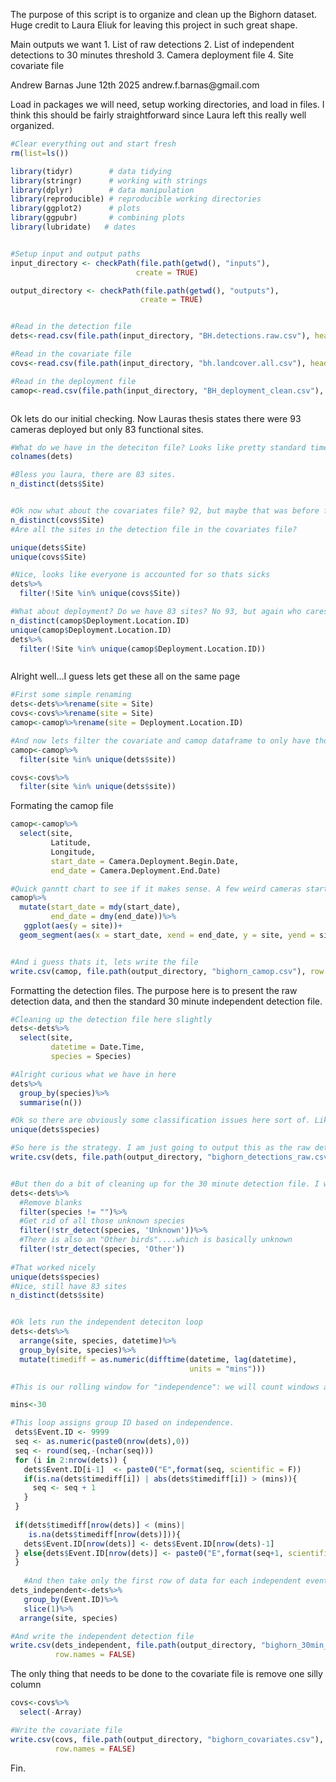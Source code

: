 The purpose of this script is to organize and clean up the Bighorn dataset. Huge credit to Laura Eliuk for leaving this project in such great shape. 

Main outputs we want
1. List of raw detections
2. List of independent detections to 30 minutes threshold
3. Camera deployment file
4. Site covariate file

Andrew Barnas 
June 12th 2025
andrew.f.barnas@gmail.com

Load in packages we will need, setup working directories, and load in files. I think this should be fairly straightforward since Laura left this really well organized. 
```r
#Clear everything out and start fresh
rm(list=ls())

library(tidyr)        # data tidying
library(stringr)      # working with strings
library(dplyr)        # data manipulation
library(reproducible) # reproducible working directories
library(ggplot2)      # plots
library(ggpubr)       # combining plots
library(lubridate)   # dates


#Setup input and output paths
input_directory <- checkPath(file.path(getwd(), "inputs"), 
                            create = TRUE)

output_directory <- checkPath(file.path(getwd(), "outputs"), 
                             create = TRUE)


#Read in the detection file
dets<-read.csv(file.path(input_directory, "BH.detections.raw.csv"), header = TRUE)

#Read in the covariate file
covs<-read.csv(file.path(input_directory, "bh.landcover.all.csv"), header = TRUE)

#Read in the deployment file
camop<-read.csv(file.path(input_directory, "BH_deployment_clean.csv"), header = TRUE)



```

Ok lets do our initial checking. Now Lauras thesis states there were 93 cameras deployed but only 83 functional sites. 
```r

#What do we have in the deteciton file? Looks like pretty standard timelapse files
colnames(dets)

#Bless you laura, there are 83 sites.
n_distinct(dets$Site)


#Ok now what about the covariates file? 92, but maybe that was before filting and stuff
n_distinct(covs$Site)
#Are all the sites in the detection file in the covariates file?

unique(dets$Site)
unique(covs$Site)

#Nice, looks like everyone is accounted for so thats sicks
dets%>%
  filter(!Site %in% unique(covs$Site))

#What about deployment? Do we have 83 sites? No 93, but again who cares we have data for all
n_distinct(camop$Deployment.Location.ID)
unique(camop$Deployment.Location.ID)
dets%>%
  filter(!Site %in% unique(camop$Deployment.Location.ID))



```

Alright well...I guess lets get these all on the same page
```r
#First some simple renaming 
dets<-dets%>%rename(site = Site)
covs<-covs%>%rename(site = Site)
camop<-camop%>%rename(site = Deployment.Location.ID)

#And now lets filter the covariate and camop dataframe to only have those 83 sites
camop<-camop%>%
  filter(site %in% unique(dets$site))

covs<-covs%>%
  filter(site %in% unique(dets$site))

```

Formating the camop file
```r
camop<-camop%>%
  select(site,
         Latitude,
         Longitude,
         start_date = Camera.Deployment.Begin.Date,
         end_date = Camera.Deployment.End.Date)

#Quick ganntt chart to see if it makes sense. A few weird cameras starting in spring 2020, but I guess not out of the ordinary?
camop%>%
  mutate(start_date = mdy(start_date),
         end_date = dmy(end_date))%>%
   ggplot(aes(y = site))+
  geom_segment(aes(x = start_date, xend = end_date, y = site, yend = site))


#And i guess thats it, lets write the file
write.csv(camop, file.path(output_directory, "bighorn_camop.csv"), row.names = FALSE)

```

Formatting the detection files. The purpose here is to present the raw detection data, and then the standard 30 minute independent detection file.
```r
#Cleaning up the detection file here slightly
dets<-dets%>%
  select(site, 
         datetime = Date.Time,
         species = Species)

#Alright curious what we have in here
dets%>%
  group_by(species)%>%
  summarise(n())

#Ok so there are obviously some classification issues here sort of. Like snowmobiler vs human, a bunch of unknown misc species
unique(dets$species)

#So here is the strategy. I am just going to output this as the raw detection file because thats what it is. 
write.csv(dets, file.path(output_directory, "bighorn_detections_raw.csv"), row.names = FALSE)


#But then do a bit of cleaning up for the 30 minute detection file. I will remove the empty images, and all "unknown" species. I think that is a fair approach. If anyone wants to get more specific, they can do it themselves with the raw data!
dets<-dets%>%
  #Remove blanks
  filter(species != "")%>%
  #Get rid of all those unknown species
  filter(!str_detect(species, 'Unknown'))%>%
  #There is also an "Other birds"....which is basically unknown
  filter(!str_detect(species, 'Other'))
  
#That worked nicely
unique(dets$species)
#Nice, still have 83 sites
n_distinct(dets$site)


#Ok lets run the independent deteciton loop
dets<-dets%>%
  arrange(site, species, datetime)%>%
  group_by(site, species)%>%
  mutate(timediff = as.numeric(difftime(datetime, lag(datetime),
                                        units = "mins")))

#This is our rolling window for "independence": we will count windows as independent if they are more than "mins" apart. Here we are using 30 minutes. 

mins<-30

#This loop assigns group ID based on independence. 
 dets$Event.ID <- 9999
 seq <- as.numeric(paste0(nrow(dets),0))
 seq <- round(seq,-(nchar(seq)))
 for (i in 2:nrow(dets)) {
   dets$Event.ID[i-1]  <- paste0("E",format(seq, scientific = F))
   if(is.na(dets$timediff[i]) | abs(dets$timediff[i]) > (mins)){
     seq <- seq + 1
   }
 }
 
 if(dets$timediff[nrow(dets)] < (mins)|
    is.na(dets$timediff[nrow(dets)])){
   dets$Event.ID[nrow(dets)] <- dets$Event.ID[nrow(dets)-1]
 } else{dets$Event.ID[nrow(dets)] <- paste0("E",format(seq+1, scientific = F))
 }
 
   #And then take only the first row of data for each independent event
dets_independent<-dets%>%
   group_by(Event.ID)%>%
   slice(1)%>%
  arrange(site, species)

#And write the independent detection file
write.csv(dets_independent, file.path(output_directory, "bighorn_30min_independent_detections.csv"),
          row.names = FALSE)

```

The only thing that needs to be done to the covariate file is remove one silly column
```r
covs<-covs%>%
  select(-Array)

#Write the covariate file
write.csv(covs, file.path(output_directory, "bighorn_covariates.csv"),
          row.names = FALSE)

```



Fin.